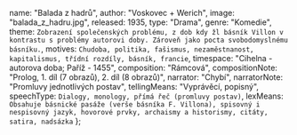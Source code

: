
  name: "Balada z hadrů",
  author: "Voskovec + Werich",
  image: "balada_z_hadru.jpg",
  released: 1935,
  type: "Drama",
  genre: "Komedie",
  theme: `Zobrazení společenských problému, z dob kdy žl básník Villon v kontrastu s problémy autorovi doby. Zároveň jako pocta svobodomyslnému básníku.`,
  motives: `Chudoba, politika, fašismus, nezaměstnanost, kapitalismus, třídní rozdíly, básník, francie`,
  timespace: "Cihelna - autorova doba; Paříž - 1455",
  composition: "Rámcová",
  compositionNote:
    "Prolog, 1. díl (7 obrazů), 2. díl (8 obrazů)",
  narrator: "Chybí",
  narratorNote: "Promluvy jednotlivých postav",
  tellingMeans: "Vyprávěcí, popisný",
  speechType: `Dialogy, monology, přímá řeč (promluvy postav)`,
  lexMeans: `Obsahuje básnické pasáže (verše básníka F. Villona), spisovný i nespisovný jazyk, hovorové prvky, archaismy a historismy, citáty, satira, nadsázka`
};

<Title book={book} />

<Book book={book} />

## Postavy

### Kateřina - Catherine de Vousselles

### Žebračka - Žebračka

### Nezaměstnaný - Mistr Filip Sermoise

### Nezaměstnaná - Vykladačka osudu

### Student - Francois Villon

### Herec

### Hlídač

<hr />

Francois Villon – básník, který se svými básněmi zprotivil králi, má rád Kateřinu

Purkmistr města Paříže – lakomý, má velmi rád své peníze a Kateřinu

Kateřina – milovnice, udělá vše proto, aby dosáhla toho, co chce

Filip – zloděj, ukradl peníze purkmistrovi, má něco s Kateřinou

Georges – antoušek, je zavřený na pranýři, protože zoíval Villonovu píseň

Jehan – ponocný, má rád Villonovi písně

## Děj

V cihelně se sejdou žebračka, Kateřina, nezaměstnaná a nezaměstnaný. Hlídač je nechce vyhodit. Přijde student a recituje jim  Villonovu Baladu krásné zbrojmistrové a společnost se ukládá ke spánku. Přijde herec a začne recitovat Hamleta. Když si oblékají kostýmy, které herec přinesl, napadne je, že si zahrají Na Villona.

Purkmistr vynadá Villonovi za jeho poezii. Poté potká Kateřinu, vyzná jí lásku. Pak jde Kateřina za purkmistrem. Purkmistrem má vztek na Villona a chce ho obvinit z vraždy a pověsit. Kateřina mu za peníze přislíbí pomoc. Když purkmistr spí, za Kateřinou do ložnice přijde její milenec Filip, ktrerý chce peníze . S pomocí Kateřiny Filip oloupí purkmistra a když uteče, Kateřina začne křičet o pomoc. Kateřina purkmistrovi řekne, že to byl Villon.

Mezitím je Georges na pranýři a Jehan ponocný jde kolem. Jejich role je setkání dvou klaunů. Georges ví, že je nemocný a Jehan se nabídne, že ho uzdraví. Osvobodí mu jednu ruku z pout, ale zacvakne omylem pouta na svou ruku a klíče od pout jsou daleko. Nakonec ho ale osvobodí, protože Georges si zanotuje písničku od Villona, která je Jehova oblíbená. V tom k nim přijde v noční košili purkmistr a křičí, že byl okraden. Georges s Jehanem ho postaví na pranýř. Všichni se mu smějí.

Jehan a Georges hrají s Filipem kostky  a na Filipovi vyhrají ukradené peníze a pohár purkmistra. Jakmile takto oberou, utečou i s lupem. Poté Kateřina vyčítá Filipovi, že zase prohrál.

Kateřina chce nalákat Villona do léčky v hospodě, ale on ji odvede z hospody pryč. Ve dveřích ho potká Filip a vydírá Villona. Georges a Jehan vcházejí dovnitř a usvědčují Filipa, že on měl u sebe zlato a pohár ukradený purkmistrovi a prohrál to s nimi. Villon se chopí příležitosti, a když Filip trvá na tom, že věci ukradl Villon, peníze i pohár si vezme. Filip je vyhozen z hospody. Do hospody přichází prevót zatknout Villona, ale když vidí na stole peníze, nabídne mu za peníze svobodu. S tím Villon souhlasí. Prevót si vezme peníze a opouští hospodu.

Georges s Jehanem přinesou polomrtvého Villona k žebračce. Spadl v mrazu do vody, má horečku a zimnici. Georges s Jehanem jdou pro doktora a Villon mezitím od žebračky uteče. Kateřina je s purkmistrema vtom přichází Filip a drží pohár. Tvrdí, že Villon je mrtvý, protože ho shodil do Seiny a vzal mu pohár. Za scénou přichází Villon, purkmistr s Filipem se schovají za závěs. Villon vyznává lásku Kateřině, ale ona ho nechce vidět. Villon uvidí pohár a obviní Kateřinu, že si připíjela s jeho vrahem. Odkrývá závěs. Purkmistr s Filipem mezitím stačí utéct. Přijdou Georges s Jehanem a vidí purkmistra. Vstoupí Villon s Kateřinou. Vidí George a Jehana, jak chtějí vydat purkmistra soudu. Kateřina se vytrácí, přichází Filip s prevótem. Zatýkají George, Jehana a Villona. Villon stojí před soudem za to, že urazil purkmistra a Kateřinu. Je odsouzen k 50 ranám holí pod okny Kateřiny.

Vykladačka předvídá Villonovi brzký konec a vyzná mu lásku. On ale o lásku nestojí, chce se vrátit ke své tlupě a vykladačka jde s ním. Přijde k nim Filip, dojde k hádce a Villon ho nakonec zabije. Bitku vidí prevót i Kateřina a obviní Villona z vraždy. Tím osud Villona končí, společnost ho dostala pod šibenici, jak to všichni chtěli.

Opět se děj vrací do cihelny. Herci se zde přou o to, která z postav byla větší darebák.

<JanWerich />

<div className="clear-fix"/>

<JiriVoskovec />

<Avantgarda />

